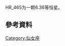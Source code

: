{{Starbox begin
| name=仙女座GY}}
<!--
{{Starbox image 
| image =  [[Image:GY_Andromedae.jpg|275px]]
| caption = GY Andromedae
}} 
-->
{{Starbox observe
| epoch=J2000
| ra=01<sup>h</sup> 38<sup>m</sup> 31.8<sup>s</sup>
| dec=+45° 23′ 59″
| appmag_v=6.36<sup>m</sup>
| constell=[[仙女座|仙女座]] }}
{{Starbox character
| class=B9 pe<ref>[[SIMBAD|SIMBAD]] entry,[http://simbad.u-strasbg.fr/simbad/sim-id?Ident=V*%20GY%20And] {{Wayback|url=http://simbad.u-strasbg.fr/simbad/sim-id?Ident=V*%20GY%20And |date=20161220185202 }} ''Hipparcos Input Catalogue'',[http://vizier.u-strasbg.fr/viz-bin/VizieR-S?HIC%207651] {{Wayback|url=http://vizier.u-strasbg.fr/viz-bin/VizieR-S?HIC%207651 |date=20210814085802 }} and ''[[Hipparcos_Catalogue|The Hipparcos Main Catalogue]]''.[http://vizier.u-strasbg.fr/viz-bin/VizieR-S?HIP%207651] {{Wayback|url=http://vizier.u-strasbg.fr/viz-bin/VizieR-S?HIP%207651 |date=20160305004019 }} <br /> ''[[Bright_Star_Catalogue|Bright Star Catalogue]]'' (5th rev. ed.),[http://vizier.u-strasbg.fr/viz-bin/VizieR-S?HR%20465] {{Wayback|url=http://vizier.u-strasbg.fr/viz-bin/VizieR-S?HR%20465 |date=20200916231141 }} and ''General Catalogue of Variable Stars'',[http://vizier.u-strasbg.fr/viz-bin/VizieR-S?V*%20GY%20And] {{Wayback|url=http://vizier.u-strasbg.fr/viz-bin/VizieR-S?V*%20GY%20And |date=20160305224818 }} as "B9 pCrEu".</ref> or A0<ref>''[[Henry_Draper_Catalogue|Henry Draper Catalogue]]'',[http://vizier.u-strasbg.fr/viz-bin/VizieR-S?HD%209996] {{Wayback|url=http://vizier.u-strasbg.fr/viz-bin/VizieR-S?HD%209996 |date=20160305004141 }} ''AGK3 Catalogue'',[http://vizier.u-strasbg.fr/viz-bin/VizieR-S?AG%2b45%20171 ] {{Wayback|url=http://vizier.u-strasbg.fr/viz-bin/VizieR-S?AG%2b45%20171 |date=20160403131008 }} ''[[Smithsonian_Astrophysical_Observatory_Star_Catalog|SAO Star Catalog]]'',[http://vizier.u-strasbg.fr/viz-bin/VizieR-S?SAO%2037393] {{Wayback|url=http://vizier.u-strasbg.fr/viz-bin/VizieR-S?SAO%2037393 |date=20160305031028 }} and ''[[PPM_Star_Catalogue|Positions and Proper Motions - North Catalogue]]''.[http://vizier.u-strasbg.fr/viz-bin/VizieR-S?PPM%2044258] {{Wayback|url=http://vizier.u-strasbg.fr/viz-bin/VizieR-S?PPM%2044258 |date=20160305031839 }}</ref>
| b-v=0.04
| u-b=-0.1
| variable=[[Alpha2_Canum_Venaticorum_variable|ACV]] }}
{{Starbox astrometry
| radial_v=3
| prop_mo_ra=-16.21
| prop_mo_dec=0.59
| parallax=7.17
| p_error=0.85
| dist_ly=455
| dist_pc=140
| absmag_v=0.64 }}
{{Starbox detail|
  mass=18 |
  radius=7 |
  luminosity=20,000 | 
  temperature=10,000–30,000 |
  metal=? |
  rotation=0.051135863788 Year |
  age=? }}
{{Starbox visbin |
  name=GY And B |
  period=0.7474 |
  axis= |
  eccentricity= |
  inclination=37.4 |
  node= |
  periastron= }}
{{Starbox catalog
| names=[[Bonner_Durchmusterung|BD]] +44°341, [[Henry_Draper_catalogue|HD]] 9996,<ref>{{cite journal
 |last=Scholz
 |first=G.,
 |title=Spectroscopic investigations of the magnetic AP star HD 9996
 |journal=Astronomische Nachrichten
 |volume=299
 |issue=2
 |year=1978
 |month=
 |pages=81–85}}</ref> [[Hipparcos_catalogue|HIP]] 7651, [[Harvard_Revised_catalogue|HR]] 465,<ref>{{cite journal
 |last=Aller
 |first=M. F.,
 |title=Promethium in the star HR 465
 |url=https://archive.org/details/sim_sky-and-telescope_1971-04_41_4/page/n23
 |journal=Sky & Telescope
 |volume=41
 |year=1971
 |month=
 |pages=220–222}}</ref> [[Smithsonian_Astrophysical_Observatory_Star_Catalog|SAO]] 37393. }}
{{Starbox reference |
  Simbad=V*%20GY%20And }}
{{Starbox end}}
HR_465为一颗6.36等恒星。
==參考資料==
<references />
[[Category:仙女座|Category:仙女座]]